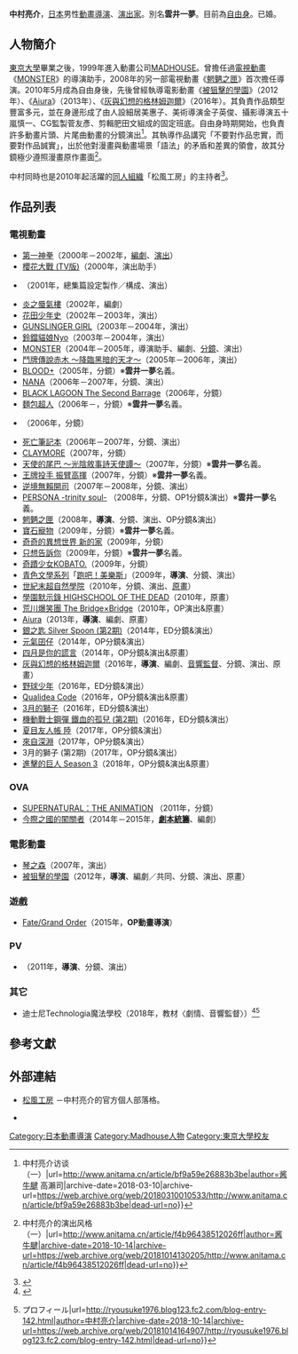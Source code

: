 {{noteTA|G1=Anime}}
{{Japanese|japanese=中村 亮介|kana=なかむら りょうすけ|romaji=Nakamura Ryōsuke}}
'''中村亮介'''{{BD|1976年|5月27日||}}，[[日本|日本]]男性[[動畫|動畫]][[導演|導演]]、[[戲劇|演出家]]。別名'''雲井一夢'''。目前為[[自由職業|自由身]]。已婚。

== 人物簡介 ==
[[東京大學|東京大學]]畢業之後，1999年進入動畫公司[[MADHOUSE|MADHOUSE]]。曾擔任過[[電視動畫|電視動畫]]《[[MONSTER_(漫畫)|MONSTER]]》的導演助手，2008年的另一部電視動畫《[[魍魉之匣|魍魉之匣]]》首次擔任導演。2010年5月成為自由身後，先後曾經執導電影動畫《[[被狙擊的學園|被狙擊的學園]]》（2012年）、《[[Aiura|Aiura]]》（2013年）、《[[灰與幻想的格林姆迦爾|灰與幻想的格林姆迦爾]]》（2016年）。其負責作品類型豐富多元，並在身邊形成了由人設細居美惠子、美術導演金子英俊、攝影導演五十嵐慎一、CG監製菅友彥、剪輯肥田文組成的固定班底。自由身時期開始，也負責許多動畫片頭、片尾曲動畫的分鏡演出<ref>{{cite web|publisher=Anitama|language=zh-cn|date=2018-03-07|accessdate=2018-03-09|title=从儿童文学到MADHOUSE{{!}}中村亮介访谈（一）|url=http://www.anitama.cn/article/bf9a59e26883b3be|author=酱牛腱 高瀨司|archive-date=2018-03-10|archive-url=https://web.archive.org/web/20180310010533/http://www.anitama.cn/article/bf9a59e26883b3be|dead-url=no}}</ref>。其執導作品講究「不要對作品忠實，而要對作品誠實」，出於他對漫畫與動畫場景「語法」的矛盾和差異的領會，故其分鏡極少遵照漫畫原作畫面<ref>{{cite web|publisher=Anitama|language=zh-cn|date=2016-02-03|accessdate=2018-10-14|title=不要对原作忠实，而要对原作诚实{{!}}中村亮介的演出风格（一）|url=http://www.anitama.cn/article/f4b96438512026ff|author=酱牛腱|archive-date=2018-10-14|archive-url=https://web.archive.org/web/20181014130205/http://www.anitama.cn/article/f4b96438512026ff|dead-url=no}}</ref>。

中村同時也是2010年起活躍的[[同人_(ACG)|同人組織]]「松風工房」的主持者<ref>{{cite web|publisher=hashic.co|work=STAGE vol.1 WINTER2016|language=ja|date=2016-12-03|accessdate=2018-10-14|script-title=ja:アニメ監督と同人サークル「松風工房」、2つの業界で活躍する中村亮介氏が考えるコミケの醍醐味|url=https://hashic.co/stage/vol1/matsukazekoubou|author=Kaz Hozmi|archive-date=2018-10-14|archive-url=https://web.archive.org/web/20181014130108/https://hashic.co/stage/vol1/matsukazekoubou|dead-url=no}}</ref>。

== 作品列表 ==
=== 電視動畫 ===
* [[第一神拳|第一神拳]]（2000年－2002年，[[編劇|編劇]]、[[戲劇|演出]]）
* [[櫻花大戰_(電視動畫)|櫻花大戰 (TV版)]]（2000年，演出助手）
* {{link-ja|學園戰記無量|学園戦記ムリョウ}}（2001年，總集篇設定製作／構成、演出）
* [[炎之蜃氣樓|炎之蜃氣樓]]（2002年，編劇）
* [[花田少年史|花田少年史]]（2002年－2003年，演出）
* [[神槍少女|GUNSLINGER GIRL]]（2003年－2004年，演出）
* [[Di_Gi_Charat|鈴鐺貓娘Nyo]]（2003年－2004年，演出）
* [[MONSTER_(漫畫)|MONSTER]]（2004年－2005年，導演助手、編劇、[[分鏡|分鏡]]、演出）
* [[鬥牌傳說|鬥牌傳說赤木 ～降臨黑暗的天才～]]（2005年－2006年，演出）
* [[血戰|BLOOD+]]（2005年，分鏡）※'''雲井一夢'''名義。
* [[NANA|NANA]]（2006年－2007年，分鏡、演出）
* [[企業傭兵|BLACK LAGOON The Second Barrage]]（2006年，分鏡）
* [[麵包超人|麵包超人]]（2006年－，分鏡）※'''雲井一夢'''名義。
* {{link-ja|太陽默示錄|太陽の黙示録}}（2006年，分鏡）
* [[死亡筆記_(動畫)|死亡筆記本]]（2006年－2007年，分鏡、演出）
* [[獵魔戰記|CLAYMORE]]（2007年，分鏡）
* [[天使的尾巴|天使的尾巴 ～光陰敘事詩天使譚～]]（2007年，分鏡）※'''雲井一夢'''名義。
* [[王牌投手_振臂高揮|王牌投手 振臂高揮]]（2007年，分鏡）※'''雲井一夢'''名義。
* [[賭博默示錄|逆境無賴開司]]（2007年－2008年，分鏡、演出）
* [[女神異聞錄_～三位一體之魂～|PERSONA -trinity soul-]] （2008年，分鏡、OP1分鏡&演出）※'''雲井一夢'''名義。
* [[魍魉之匣|魍魉之匣]]（2008年，'''導演'''、分鏡、演出、OP分鏡&演出）
* [[寶石寵物_(第一季)|寶石寵物]]（2009年，分鏡）※'''雲井一夢'''名義。
* [[奇奇的異想世界|奇奇的異想世界 新的家]]（2009年，分鏡）
* [[只想告訴你|只想告訴你]]（2009年，分鏡）※'''雲井一夢'''名義。
* [[奇蹟少女KOBATO.|奇蹟少女KOBATO.]]（2009年，分鏡）
* [[青色文學系列|青色文學系列]]「[[跑吧！美樂斯|跑吧！美樂斯]]」（2009年，'''導演'''、分鏡、演出）
* [[世紀末超自然學院|世紀末超自然學院]]（2010年，分鏡、演出、[[原畫|原畫]]）
* [[學園默示錄|學園默示錄 HIGHSCHOOL OF THE DEAD]]（2010年，原畫）
* [[荒川爆笑團|荒川爆笑團 The Bridge×Bridge]]（2010年，OP演出&原畫）
* [[Aiura|Aiura]]（2013年，'''導演'''、編劇、原畫）
* [[銀之匙_Silver_Spoon|銀之匙 Silver Spoon (第2期)]]（2014年，ED分鏡&演出）
* [[元氣囝仔|元氣囝仔]]（2014年，OP分鏡&演出）
* [[四月是你的謊言|四月是你的謊言]]（2014年，OP分鏡&演出&原畫）
* [[灰與幻想的格林姆迦爾|灰與幻想的格林姆迦爾]]（2016年，'''導演'''、編劇、[[音效指導|音響監督]]、分鏡、演出、原畫）
* [[野球少年#電視動畫|野球少年]]（2016年，ED分鏡&演出）
* [[Qualidea_Code|Qualidea Code]]（2016年，OP分鏡&演出&原畫）
* [[3月的獅子|3月的獅子]]（2016年，ED分鏡&演出）
* [[機動戰士GUNDAM_鐵血的孤兒|機動戰士鋼彈 鐵血的孤兒 (第2期)]]（2016年，ED分鏡&演出）
* [[夏目友人帳|夏目友人帳 陸]]（2017年，OP分鏡&演出）
* [[來自深淵_(漫畫)|來自深淵]]（2017年，OP分鏡&演出）
* 3月的獅子 (第2期)（2017年，OP分鏡&演出）
* [[進擊的巨人|進擊的巨人 Season 3]]（2018年，OP分鏡&演出&原畫）

=== OVA ===
* [[邪惡力量|SUPERNATURAL：THE ANIMATION]] （2011年，分鏡）
* [[今際之國的闖關者|今際之國的闖關者]]（2014年－2015年，'''[[劇本統籌|劇本統籌]]'''、編劇）

=== 電影動畫 ===
* [[琴之森|琴之森]]（2007年，演出）
* [[被狙擊的學園|被狙擊的學園]]（2012年，'''導演'''、編劇／共同、分鏡、演出、原畫）

=== 遊戲 ===
* [[Fate/Grand_Order|Fate/Grand Order]]（2015年，'''OP動畫導演'''）

=== PV ===
* {{link-ja|Perfect Day|Today Is A Beautiful Day}}（2011年，'''導演'''、分鏡、演出）

=== 其它 ===
* 迪士尼Technologia魔法學校（2018年，教材〈劇情、音響監督〉）<ref>{{cite web|publisher=[[華特迪士尼公司|迪士尼]]|language=ja|accessdate=2018-10-14|script-title=ja:ディズニー·プログラミング学習教材「テクノロジア魔法学校」|url=https://www.technologia-schoolofmagic.jp/|archive-date=2018-10-14|archive-url=https://web.archive.org/web/20181014130252/https://www.technologia-schoolofmagic.jp/|dead-url=no}}</ref><ref>{{cite web|publisher=松風工房|language=ja|date=2018-08-18|accessdate=2018-10-14|script-title=ja:松風工房{{!}}プロフィール|url=http://ryousuke1976.blog123.fc2.com/blog-entry-142.html|author=中村亮介|archive-date=2018-10-14|archive-url=https://web.archive.org/web/20181014164907/http://ryousuke1976.blog123.fc2.com/blog-entry-142.html|dead-url=no}}</ref>

== 參考文獻 ==
{{Reflist}}

== 外部連結 ==
* [http://ryousuke1976.blog123.fc2.com/ 松風工房] {{Wayback|url=http://ryousuke1976.blog123.fc2.com/ |date=20210127122741 }} {{ja icon}}－中村亮介的官方個人部落格。
* {{Twitter|Ryousuke_Nak}} {{ja icon}}

{{中村亮介執導作品}}
{{Normdaten}}
{{DEFAULTSORT:Nakamura Ryōsuke}}
[[Category:日本動畫導演|Category:日本動畫導演]]
[[Category:Madhouse人物|Category:Madhouse人物]]
[[Category:東京大學校友|Category:東京大學校友]]